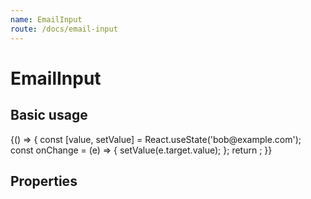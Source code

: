 ```yaml
---
name: EmailInput
route: /docs/email-input
---
```



# EmailInput


## Basic usage

<Playground>
    {() => {
        const [value, setValue] = React.useState('bob@example.com');
        const onChange = (e) => {
            setValue(e.target.value);
        };
        return <EmailInput onChange={onChange} value={value} name={'email'} />;
   }}
</Playground>


## Properties

<Props of={EmailInput} />
